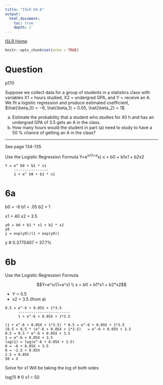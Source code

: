 ```yaml
---
title: "ISLR Q4.6"
output:
  html_document:
    toc: true
    depth: 2        
---
```

[ISLR Home](../index.html)

```r
knitr::opts_chunk$set(echo = TRUE)
```

# Question

p170

Suppose we collect data for a group of students in a statistics class with variables X1 = hours studied, X2 = undergrad GPA, and Y = receive an A. We fit a logistic regression and produce estimated coefficient, $\hat{\beta_0} = −6, \hat{\beta_1} = 0.05, \hat{\beta_2} = 1$.

(a) Estimate the probability that a student who studies for 40 h and has an undergrad GPA of 3.5 gets an A in the class.
(b) How many hours would the student in part (a) need to study to have a 50 % chance of getting an A in the class?

***
 
See page 134-135

Use the Logistic Regression Formula Y=e^x/(1+e^x)  x = b0 + b1*x1 + b2*x2
```
Y = e^ b0 + b1 * x1
    ----------------
    1 + e^ b0 + b1 * x1
```

# 6a

b0 = -6
b1 = .05
b2 = 1

x1 = 40
x2 = 3.5
```
y0 = b0 + b1 * x1 + b2 * x2
y0
y = exp(y0)/(1 + exp(y0))
```

y # 0.3775407 = 37.7%

# 6b

Use the Logistic Regression Formula 

$$Y=e^x/(1+e^x) \\
x = b0 + b1*x1 + b2*x2$$

- Y = 0.5
- x2 = 3.5 (from a)

```
0.5 = e^-6 + 0.05X + 1*3.5
      ------------------------
      1 + e^-6 + 0.05X + 1*3.5
```

```
(1 + e^-6 + 0.05X + 1*3.5) * 0.5 = e^-6 + 0.05X + 1*3.5
(0.5 + 0.5 * (e^-6 + 0.05X + 1*3.5)   = e^-6 + 0.05X + 3.5
0.5 = 0.5 * e^-6 + 0.05X + 3.5
1 = e^-6 + 0.05X + 3.5
log(1) = log(e^-6 + 0.05X + 3.5)
0 = -6 + 0.05X + 3.5
0 = -2.5 + 0.05X
2.5 = 0.05X
50 = X
```

Solve for x1
Will be taking the log of both sides

log(1) # 0
x1 = 50
